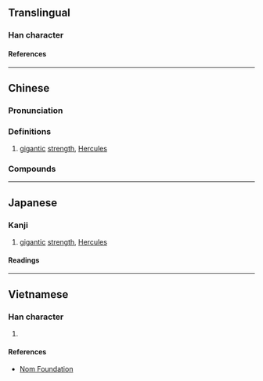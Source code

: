 {{also|屓}}
{{character info/new}}
==Translingual==

===Han character===
{{Han char|rn=44|rad=尸|as=21|sn=24|four=77286|canj=SBCC|ids=⿸尸贔}}

====References====
{{Han ref|kx=0304.090|dkj=07823|dj=0603.020|hdz=20983.020|uh=5C6D}}

----

==Chinese==
{{zh-forms|s=屃|t2=屓}}

===Pronunciation===
{{zh-pron
|m=xì
|c=ai3,hei3
|cat=
}}

===Definitions===
{{zh-hanzi}}

# [[gigantic]] [[strength]], [[Hercules]]

===Compounds===
{{zh-der|屭屭|贔屭}}

----

==Japanese==

===Kanji===
{{ja-kanji|grade=|rs=尸21}}

# [[gigantic]] [[strength]], [[Hercules]]

====Readings====
{{ja-readings
|on=き
|kun=さかん, きびしい
}}

----

==Vietnamese==

===Han character===
{{vi-readings|rs=尸21|reading=hí}}

# {{defn|lang=vi|sort=尸21}}

====References====
* [http://nomfoundation.org/common/nom_details.php?codepoint=5c6d Nom Foundation]